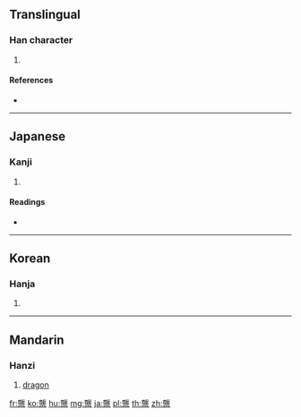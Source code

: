 {{character info/new}}
==Translingual==

===Han character===
{{Han char|rn=212|rad=龍|as=05|sn=21|four=01903|canj=XYPMM,YPMMF|ids=⿱龍示}}

# {{defn|Han|sort=龍05}}

====References====
* {{Han ref|kx=1537.090|dkj=48830|dj=2078.030|hdz=74805.060|uh=9F92|ud=40850|bh=F6D5|bd=63189}}

----

==Japanese==

===Kanji===
{{ja-kanji|grade=|rs=龍05}}

# {{defn|lang=ja|sort=龍05}}

====Readings====
* {{ja-readings|on=[[りゅ]] (ryu), [[りょう]] (ryō)|kun=[[たつ]] (tatsu)}}

----

==Korean==

===Hanja===
{{ko-hanja|hangeul=[[룡]]>[[용]]|eumhun=|rv=ryong>yong|mr=ryong>yong|y=lyong>yong}}

# {{defn|lang=ko|sort=龍05}}

----

==Mandarin==
{{zh-forms}}

===Hanzi===
{{cmn-hanzi|pin=[[lóng]] ([[long2]])|wg=lung<sup>2</sup>}}

# {{lb|cmn|ancient}} [[dragon]]

[[fr:龒]]
[[ko:龒]]
[[hu:龒]]
[[mg:龒]]
[[ja:龒]]
[[pl:龒]]
[[th:龒]]
[[zh:龒]]